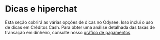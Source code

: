 # Dicas e hiperchat

Esta seção cobrirá as várias opções de dicas no Odysee. Isso inclui o uso de dicas em Créditos Cash. Para obter uma análise detalhada das taxas de transação em dinheiro, consulte nosso [gráfico de pagamentos](https://help.odysee.tv/pt/payments-chart/)

<CategoryCards/>